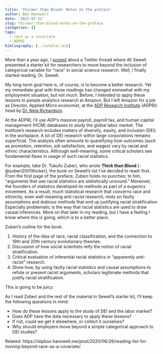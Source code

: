 ```yaml
---
title: 'Thicker than Blood: Notes on the preface'
author: Ben Hanowell
date: '2021-07-12'
slug: thicker-than-blood-notes-on-the-preface
categories: []
tags:
  - race as a covariate
  - ADPRI
bibliography: [../scholar.bib]
---
```


More than a year ago, I [posted](https://slipbox.hanowell.me/post/2020/06/26/reading-list-for-moving-beyond-race-as-a-covariate/) about a Twitter thread where Ali Sewell presented a starter kit for researchers to move beyond the inclusion of categorical variable for "race" in social science research. Well, I finally started reading, Dr. Sewell.

My long-term goal here is, of course, is to become a better research. Yet my immediate goal with these readings has changed somewhat with my employment situation, but not much. Before, I intended to apply these lessons to people analytics research at Amazon. But I left Amazon for a job as Director, Applied Micro economist, at the [ADP Research Institute](https://www.adpri.org/) (ADPRI) head by [Dr. Nela Richardson](https://www.adpri.org/about/?tab=1&subtab=1%3A1719).

At the ADPRI, I'll use ADP's massive payroll, payroll tax, and human capital management (HCM) databases to study the global labor market. The Institute's research includes matters of diversity, equity, and inclusion (DEI) in the workplace. A lot of DEI research within large corporations remains superficial. The analysis often amounts to quantifying how outcomes (such as promotion, retention, job satisfaction, and wages) vary by racial and ethnic characteristics. Although well-meaning, some critical scholars see fundamental flaws in usage of such racial statistics.

For example, take Dr. Tukufu Zuberi, who wrote **Thick than Blood** [-@zuberi2001thicker], the book on Sewell's list I've decided to readr first. From the first page of the preface, Zuberi holds no punches; to him, "arguments that use racial statistics are statistically unsound." Moreover, the founders of statistics developed its methods as part of a eugenics movement. As a result, much statistical research that concerns race and ethnicity, even well-meaning anti-racist research, rests on faulty assumptions and dubious methods that end up justifying racial stratification. Especially problematic is the way that racial statistics are used to draw causal inferences. More on that later in my reading, but I have a feeling I know where this is going, which is to a better place.

Zuberi's outline for the book:

1. History of the idea of race, racial classification, and the connection to 19th and 20th century evolutionary theories.
1. Discussion of how social scientists reify the notion of racial stratification.
1. Critical evaluation of inferential racial statistics in "apparently anti-racist" research.
1. Show how, by using faulty racial statistics and causal assumptions to refute or present racist arguments, scholars legitimate methods that justify racial stratification.

This is going to be *juicy*.

As I read Zuberi and the rest of the material in Sewell's starter kit, I'll keep the following questions in mind:

* How do these lessons apply to the study of DEI and the labor market?
* Does ADP have the data necessary to apply these lessons?
* If not, could we get it elsewhere, or collect it ourselves?
* Why should employers move beyond a simple categorical approach to DEI studies?

Related: https://slipbox.hanowell.me/post/2020/06/26/reading-list-for-moving-beyond-race-as-a-covariate/
